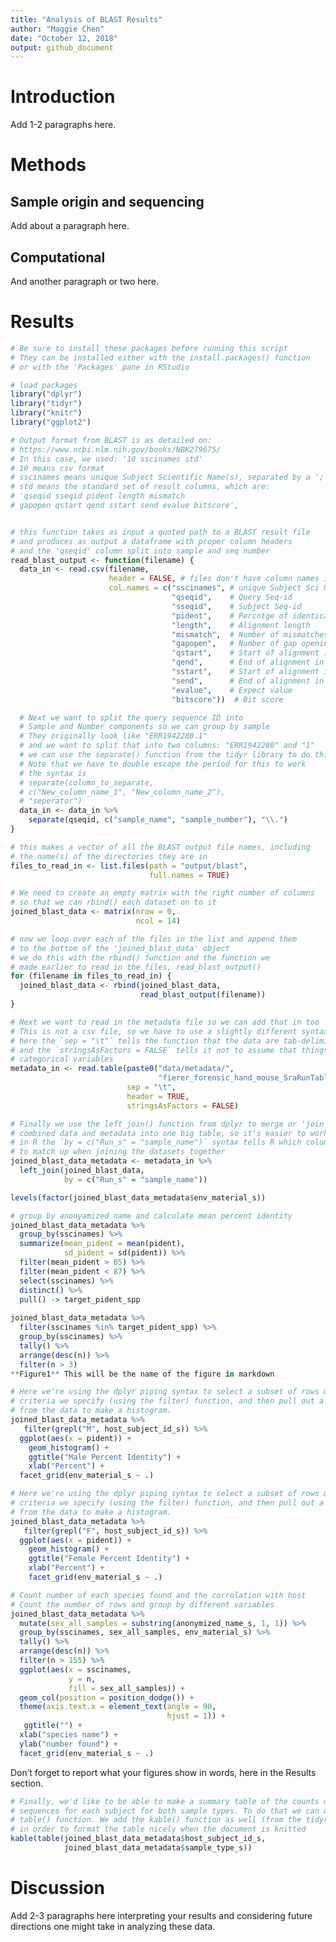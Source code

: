 ```yaml
---
title: "Analysis of BLAST Results"
author: "Maggie Chen"
date: "October 12, 2018"
output: github_document
---
```


# Introduction

Add 1-2 paragraphs here.

# Methods

## Sample origin and sequencing

Add about a paragraph here.

## Computational

And another paragraph or two here.

# Results

```r
# Be sure to install these packages before running this script
# They can be installed either with the install.packages() function
# or with the 'Packages' pane in RStudio

# load packages
library("dplyr")
library("tidyr")
library("knitr")
library("ggplot2")
```

```r
# Output format from BLAST is as detailed on:
# https://www.ncbi.nlm.nih.gov/books/NBK279675/
# In this case, we used: '10 sscinames std'
# 10 means csv format
# sscinames means unique Subject Scientific Name(s), separated by a ';'
# std means the standard set of result columns, which are:
# 'qseqid sseqid pident length mismatch
# gapopen qstart qend sstart send evalue bitscore',


# this function takes as input a quoted path to a BLAST result file
# and produces as output a dataframe with proper column headers
# and the 'qseqid' column split into sample and seq number
read_blast_output <- function(filename) {
  data_in <- read.csv(filename,
                      header = FALSE, # files don't have column names in them
                      col.names = c("sscinames", # unique Subject Sci Name(s)
                                    "qseqid",    # Query Seq-id
                                    "sseqid",    # Subject Seq-id
                                    "pident",    # Percntge of identical matches
                                    "length",    # Alignment length
                                    "mismatch",  # Number of mismatches
                                    "gapopen",   # Number of gap openings
                                    "qstart",    # Start of alignment in query
                                    "qend",      # End of alignment in query
                                    "sstart",    # Start of alignment in subj
                                    "send",      # End of alignment in subject
                                    "evalue",    # Expect value
                                    "bitscore"))  # Bit score

  # Next we want to split the query sequence ID into
  # Sample and Number components so we can group by sample
  # They originally look like "ERR1942280.1"
  # and we want to split that into two columns: "ERR1942280" and "1"
  # we can use the separate() function from the tidyr library to do this
  # Note that we have to double escape the period for this to work
  # the syntax is
  # separate(column_to_separate,
  # c("New_column_name_1", "New_column_name_2"),
  # "seperator")
  data_in <- data_in %>%
    separate(qseqid, c("sample_name", "sample_number"), "\\.")
}
```

```r
# this makes a vector of all the BLAST output file names, including
# the name(s) of the directories they are in
files_to_read_in <- list.files(path = "output/blast",
                               full.names = TRUE)

# We need to create an empty matrix with the right number of columns
# so that we can rbind() each dataset on to it
joined_blast_data <- matrix(nrow = 0,
                            ncol = 14)

# now we loop over each of the files in the list and append them
# to the bottom of the 'joined_blast_data' object
# we do this with the rbind() function and the function we
# made earlier to read in the files, read_blast_output()
for (filename in files_to_read_in) {
  joined_blast_data <- rbind(joined_blast_data,
                             read_blast_output(filename))
}
```

```r
# Next we want to read in the metadata file so we can add that in too
# This is not a csv file, so we have to use a slightly different syntax
# here the `sep = "\t"` tells the function that the data are tab-delimited
# and the `stringsAsFactors = FALSE` tells it not to assume that things are
# categorical variables
metadata_in <- read.table(paste0("data/metadata/",
                                 "fierer_forensic_hand_mouse_SraRunTable.txt"),
                          sep = "\t",
                          header = TRUE,
                          stringsAsFactors = FALSE)

# Finally we use the left_join() function from dplyr to merge or 'join' the
# combined data and metadata into one big table, so it's easier to work with
# in R the `by = c("Run_s" = "sample_name")` syntax tells R which columns
# to match up when joining the datasets together
joined_blast_data_metadata <- metadata_in %>%
  left_join(joined_blast_data,
            by = c("Run_s" = "sample_name"))
```

```r
levels(factor(joined_blast_data_metadata$env_material_s))
```

```r
# group by anonyamized name and calculate mean percent identity
joined_blast_data_metadata %>%
  group_by(sscinames) %>%
  summarize(mean_pident = mean(pident),
            sd_pident = sd(pident)) %>%
  filter(mean_pident > 85) %>%
  filter(mean_pident < 87) %>%
  select(sscinames) %>%
  distinct() %>%
  pull() -> target_pident_spp
  
joined_blast_data_metadata %>%
  filter(sscinames %in% target_pident_spp) %>%
  group_by(sscinames) %>%
  tally() %>%
  arrange(desc(n)) %>%
  filter(n > 3)
**Figure1** This will be the name of the figure in markdown
```




```r
# Here we're using the dplyr piping syntax to select a subset of rows matching a
# criteria we specify (using the filter) function, and then pull out a column
# from the data to make a histogram.
joined_blast_data_metadata %>%
   filter(grepl("M", host_subject_id_s)) %>%
  ggplot(aes(x = pident)) +
    geom_histogram() +
    ggtitle("Male Percent Identity") +
    xlab("Percent") + 
  facet_grid(env_material_s ~ .)
```
```r
# Here we're using the dplyr piping syntax to select a subset of rows matching a
# criteria we specify (using the filter) function, and then pull out a column
# from the data to make a histogram.
joined_blast_data_metadata %>%
   filter(grepl("F", host_subject_id_s)) %>%
  ggplot(aes(x = pident)) +
    geom_histogram() +
    ggtitle("Female Percent Identity") +
    xlab("Percent") +
    facet_grid(env_material_s ~ .)
```


```r
# Count number of each species found and the corrolation with host
# Count the number of rows and group by different variables
joined_blast_data_metadata %>%
  mutate(sex_all_samples = substring(anonymized_name_s, 1, 1)) %>%
  group_by(sscinames, sex_all_samples, env_material_s) %>%
  tally() %>%
  arrange(desc(n)) %>%
  filter(n > 155) %>%
  ggplot(aes(x = sscinames, 
             y = n, 
             fill = sex_all_samples)) + 
  geom_col(position = position_dodge()) + 
  theme(axis.text.x = element_text(angle = 90, 
                                   hjust = 1)) +
   ggtitle("") +
  xlab("species name") +
  ylab("number found") +
  facet_grid(env_material_s ~ .)
```



Don't forget to report what your figures show in words, here in the Results section.


```r
# Finally, we'd like to be able to make a summary table of the counts of
# sequences for each subject for both sample types. To do that we can use the
# table() function. We add the kable() function as well (from the tidyr package)
# in order to format the table nicely when the document is knitted
kable(table(joined_blast_data_metadata$host_subject_id_s,
            joined_blast_data_metadata$sample_type_s))
```

# Discussion

Add 2-3 paragraphs here interpreting your results and considering future directions one might take in analyzing these data.






